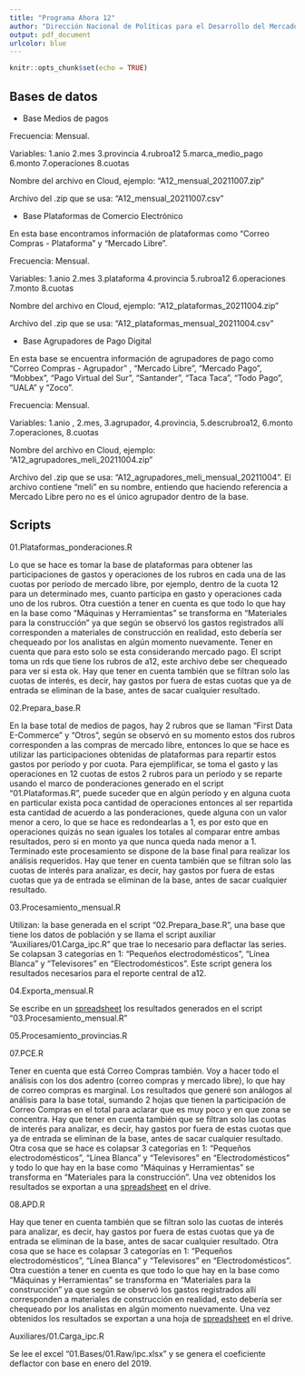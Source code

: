 ```yaml
---
title: "Programa Ahora 12"
author: "Dirección Nacional de Políticas para el Desarrollo del Mercado Interno"
output: pdf_document
urlcolor: blue
---
```


```r
knitr::opts_chunk$set(echo = TRUE)
```

## Bases de datos

-   Base Medios de pagos

Frecuencia: Mensual.

Variables: 1.anio 2.mes 3.provincia 4.rubroa12 5.marca_medio_pago 6.monto 7.operaciones 8.cuotas

Nombre del archivo en Cloud, ejemplo: "A12_mensual_20211007.zip"

Archivo del .zip que se usa: "A12_mensual_20211007.csv"

-   Base Plataformas de Comercio Electrónico

En esta base encontramos información de plataformas como "Correo Compras - Plataforma" y "Mercado Libre".

Frecuencia: Mensual.

Variables: 1.anio 2.mes 3.plataforma 4.provincia 5.rubroa12 6.operaciones 7.monto 8.cuotas

Nombre del archivo en Cloud, ejemplo: "A12_plataformas_20211004.zip"

Archivo del .zip que se usa: "A12_plataformas_mensual_20211004.csv"

-   Base Agrupadores de Pago Digital

En esta base se encuentra información de agrupadores de pago como "Correo Compras - Agrupador" , "Mercado Libre", "Mercado Pago", "Mobbex", "Pago Virtual del Sur", "Santander", "Taca Taca", "Todo Pago", "UALA" y "Zoco".

Frecuencia: Mensual.

Variables: 1.anio , 2.mes, 3.agrupador, 4.provincia, 5.descrubroa12, 6.monto 7.operaciones, 8.cuotas

Nombre del archivo en Cloud, ejemplo: "A12_agrupadores_meli_20211004.zip"

Archivo del .zip que se usa: "A12_agrupadores_meli_mensual_20211004". El archivo contiene "meli" en su nombre, entiendo que haciendo referencia a Mercado Libre pero no es el único agrupador dentro de la base.

## Scripts

01.Plataformas_ponderaciones.R

Lo que se hace es tomar la base de plataformas para obtener las participaciones de gastos y operaciones de los rubros en cada una de las cuotas por período de mercado libre, por ejemplo, dentro de la cuota 12 para un determinado mes, cuanto participa en gasto y operaciones cada uno de los rubros. Otra cuestión a tener en cuenta es que todo lo que hay en la base como "Máquinas y Herramientas" se transforma en "Materiales para la construcción" ya que según se observó los gastos registrados allí corresponden a materiales de construcción en realidad, esto debería ser chequeado por los analistas en algún momento nuevamente. Tener en cuenta que para esto solo se esta considerando mercado pago. El script toma un rds que tiene los rubros de a12, este archivo debe ser chequeado para ver si esta ok. Hay que tener en cuenta también que se filtran solo las cuotas de interés, es decir, hay gastos por fuera de estas cuotas que ya de entrada se eliminan de la base, antes de sacar cualquier resultado.

02.Prepara_base.R

En la base total de medios de pagos, hay 2 rubros que se llaman "First Data E-Commerce" y "Otros", según se observó en su momento estos dos rubros corresponden a las compras de mercado libre, entonces lo que se hace es utilizar las participaciones obtenidas de plataformas para repartir estos gastos por período y por cuota. Para ejemplificar, se toma el gasto y las operaciones en 12 cuotas de estos 2 rubros para un período y se reparte usando el marco de ponderaciones generado en el script "01.Plataformas.R", puede suceder que en algún período y en alguna cuota en particular exista poca cantidad de operaciones entonces al ser repartida esta cantidad de acuerdo a las ponderaciones, quede alguna con un valor menor a cero, lo que se hace es redondearlas a 1, es por esto que en operaciones quizás no sean iguales los totales al comparar entre ambas resultados, pero si en monto ya que nunca queda nada menor a 1. Terminado este procesamiento se dispone de la base final para realizar los análisis requeridos. Hay que tener en cuenta también que se filtran solo las cuotas de interés para analizar, es decir, hay gastos por fuera de estas cuotas que ya de entrada se eliminan de la base, antes de sacar cualquier resultado.

03.Procesamiento_mensual.R  

Utilizan: la base generada en el script "02.Prepara_base.R", una base que tiene los datos de población y se llama el script auxiliar "Auxiliares/01.Carga_ipc.R" que trae lo necesario para deflactar las series.
Se colapsan 3 categorías en 1: "Pequeños electrodomésticos", "Línea Blanca" y "Televisores" en "Electrodomésticos".
Este script genera los resultados necesarios para el reporte central de a12.

04.Exporta_mensual.R  

Se escribe en un [spreadsheet](https://docs.google.com/spreadsheets/d/18d9AL7J93jWdChlS2TwdGiUgBtfl-GsZxwbQfsgQcoo) los resultados generados en el script "03.Procesamiento_mensual.R"

05.Procesamiento_provincias.R



07.PCE.R

Tener en cuenta que está Correo Compras también. Voy a hacer todo el análisis con los dos adentro (correo compras y mercado libre), lo que hay de correo compras es marginal. Los resultados que generé son análogos al análisis para la base total, sumando 2 hojas que tienen la participación de Correo Compras en el total para aclarar que es muy poco y en que zona se concentra. Hay que tener en cuenta también que se filtran solo las cuotas de interés para analizar, es decir, hay gastos por fuera de estas cuotas que ya de entrada se eliminan de la base, antes de sacar cualquier resultado. Otra cosa que se hace es colapsar 3 categorías en 1: "Pequeños electrodomésticos", "Línea Blanca" y "Televisores" en "Electrodomésticos" y todo lo que hay en la base como "Máquinas y Herramientas" se transforma en "Materiales para la construcción". Una vez obtenidos los resultados se exportan a una [spreadsheet](https://docs.google.com/spreadsheets/d/1bAsrjZN32t5-iK3D5rTAaPwoBHQ0ldc9WPTs1X7nBYE) en el drive.

08.APD.R

Hay que tener en cuenta también que se filtran solo las cuotas de interés para analizar, es decir, hay gastos por fuera de estas cuotas que ya de entrada se eliminan de la base, antes de sacar cualquier resultado. Otra cosa que se hace es colapsar 3 categorías en 1: "Pequeños electrodomésticos", "Línea Blanca" y "Televisores" en "Electrodomésticos". Otra cuestión a tener en cuenta es que todo lo que hay en la base como "Máquinas y Herramientas" se transforma en "Materiales para la construcción" ya que según se observó los gastos registrados allí corresponden a materiales de construcción en realidad, esto debería ser chequeado por los analistas en algún momento nuevamente. Una vez obtenidos los resultados se exportan a una hoja de [spreadsheet](https://docs.google.com/spreadsheets/d/1pGauusZX_xHyZGj6xFs3opBvlYeFG3Ow3rqFY9L2cCE) en el drive.

Auxiliares/01.Carga_ipc.R  

Se lee el excel "01.Bases/01.Raw/ipc.xlsx" y se genera el coeficiente deflactor con base en enero del 2019.

